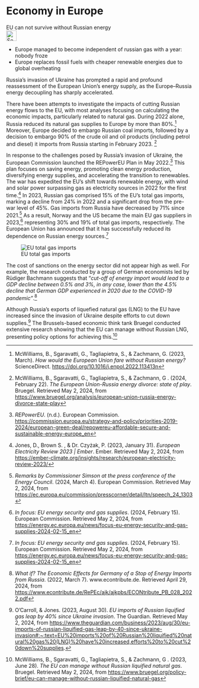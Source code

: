 # Economy in Europe {#sec-economy-europe}

::: {.callout-caution title="Myth"}
EU can not survive without Russian energy
[<br>![Search for topic in EUvsDisinfo](../all_common_img/EUvsDisinfo_400x240.jpg){height=2em}](https://euvsdisinfo.eu/disinformation-cases/?text=(economy%7Cinflation)%20russia&sort=relevance)
:::

::: {.callout-tip title="Truth"}
- Europe managed to become independent of russian gas with a year: nobody froze
- Europe replaces fossil fuels with cheaper renewable energies due to global overheating
:::

Russia's invasion of Ukraine has prompted a rapid and profound reassessment of the European Union's energy supply, as the Europe–Russia energy decoupling has sharply accelerated.

There have been attempts to investigate the impacts of cutting Russian energy flows to the EU, with most analyses focusing on calculating the economic impacts, particularly related to natural gas. During 2022 alone, Russia reduced its natural gas supplies to Europe by more than 80%.[^economy-europe-1] Moreover, Europe decided to embargo Russian coal imports, followed by a decision to embargo 90% of the crude oil and oil products (including petrol and diesel) it imports from Russia starting in February 2023\. [^economy-europe-2]

In response to the challenges posed by Russia's invasion of Ukraine, the European Commission launched the REPowerEU Plan in May 2022.[^economy-europe-3] This plan focuses on saving energy, promoting clean energy production, diversifying energy supplies, and accelerating the transition to renewables. The war has expedited the EU's shift towards renewable energy, with wind and solar power surpassing gas as electricity sources in 2022 for the first time.[^economy-europe-4] In 2023, Russian gas comprised 15% of the EU's total gas imports, marking a decline from 24% in 2022 and a significant drop from the pre-war level of 45%. Gas imports from Russia have decreased by 71% since 2021.[^economy-europe-5] As a result, Norway and the US became the main EU gas suppliers in 2023,[^economy-europe-6] representing 30% and 19% of total gas imports, respectively. The European Union has announced that it has successfully reduced its dependence on Russian energy sources.[^economy-europe-7]

![EU total gas imports](EU_total_gas_imports.jpg)

The cost of sanctions on the energy sector did not appear high as well. For example, the research conducted by a group of German economists led by Rüdiger Bachmann suggests that “*cut-off of energy import would lead to a GDP decline between 0.5% and 3%, in any case, lower than the 4.5% decline that German GDP experienced in 2020 due to the COVID-19 pandemic”*.[^economy-europe-8]

Although Russia's exports of liquefied natural gas (LNG) to the EU have increased since the invasion of Ukraine despite efforts to cut down supplies.[^economy-europe-9] The Brussels-based economic think tank Bruegel conducted extensive research showing that the EU can manage without Russian LNG, presenting policy options for achieving this.[^economy-europe-10]


[^economy-europe-1]:  McWilliams, B., Sgaravatti, G., Tagliapietra, S.,  & Zachmann, G. (2023, March). *How would the European Union fare without Russian energy?* ScienceDirect. [https://doi.org/10.1016/j.enpol.2022.113413n](https://doi.org/10.1016/j.enpol.2022.113413n)

[^economy-europe-2]:  McWilliams, B., Sgaravatti, G., Tagliapietra, S.,  & Zachmann, G . (2024, February 22). *The European Union-Russia energy divorce: state of play*. Bruegel. Retrieved May 2, 2024, from [https://www.bruegel.org/analysis/european-union-russia-energy-divorce-state-play](https://www.bruegel.org/analysis/european-union-russia-energy-divorce-state-play)

[^economy-europe-3]:  *REPowerEU*. (n.d.). European Commission. [https://commission.europa.eu/strategy-and-policy/priorities-2019-2024/european-green-deal/repowereu-affordable-secure-and-sustainable-energy-europe\_en](https://commission.europa.eu/strategy-and-policy/priorities-2019-2024/european-green-deal/repowereu-affordable-secure-and-sustainable-energy-europe\_en)

[^economy-europe-4]:  Jones, D.,  Brown S. ,  & Dr. Czyżak, P. (2023, January 31). *European Electricity Review 2023 | Ember*. Ember. Retrieved May 2, 2024, from [https://ember-climate.org/insights/research/european-electricity-review-2023/](https://ember-climate.org/insights/research/european-electricity-review-2023/) 

[^economy-europe-5]:  *Remarks by Commissioner Simson at the press conference of the Energy Council*. (2024, March 4). European Commission. Retrieved May 2, 2024, from [https://ec.europa.eu/commission/presscorner/detail/ltn/speech\_24\_1303](https://ec.europa.eu/commission/presscorner/detail/ltn/speech\_24\_1303)

[^economy-europe-6]:  *In focus: EU energy security and gas supplies*. (2024, February 15). European Commission. Retrieved May 2, 2024, from [https://energy.ec.europa.eu/news/focus-eu-energy-security-and-gas-supplies-2024-02-15\_en](https://energy.ec.europa.eu/news/focus-eu-energy-security-and-gas-supplies-2024-02-15\_en)

[^economy-europe-7]:  *In focus: EU energy security and gas supplies*. (2024, February 15). European Commission. Retrieved May 2, 2024, from [https://energy.ec.europa.eu/news/focus-eu-energy-security-and-gas-supplies-2024-02-15\_en](https://energy.ec.europa.eu/news/focus-eu-energy-security-and-gas-supplies-2024-02-15\_en)

[^economy-europe-8]:  *What if? The Economic Effects for Germany of a Stop of Energy Imports from Russia*. (2022, March 7). www.econtribute.de. Retrieved April 29, 2024, from [https://www.econtribute.de/RePEc/ajk/ajkpbs/ECONtribute\_PB\_028\_2022.pdf](https://www.econtribute.de/RePEc/ajk/ajkpbs/ECONtribute_PB_028_2022.pdf) 

[^economy-europe-9]:  O’Carroll, & Jones. (2023, August 30). *EU imports of Russian liquified gas leap by 40% since Ukraine invasion*. The Guardian. Retrieved May 2, 2024, from [https://www.theguardian.com/business/2023/aug/30/eu-imports-of-russian-liquified-gas-leap-by-40-since-ukraine-invasion\#:\~:text=EU%20imports%20of%20Russian%20liquified%20natural%20gas%20(LNG)%20have%20increased,efforts%20to%20cut%20down%20supplies](https://www.theguardian.com/business/2023/aug/30/eu-imports-of-russian-liquified-gas-leap-by-40-since-ukraine-invasion#:~:text=EU%20imports%20of%20Russian%20liquified%20natural%20gas%20\(LNG\)%20have%20increased,efforts%20to%20cut%20down%20supplies). 

[^economy-europe-10]:  McWilliams, B., Sgaravatti, G., Tagliapietra, S.,  & Zachmann, G . (2023, June 28). *The EU can manage without Russian liquified natural gas*. Bruegel. Retrieved May 2, 2024, from [https://www.bruegel.org/policy-brief/eu-can-manage-without-russian-liquified-natural-gas](https://www.bruegel.org/policy-brief/eu-can-manage-without-russian-liquified-natural-gas)

